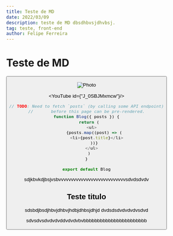 ```yaml
---
title: Teste de MD
date: 2022/03/09
description: teste de MD dbsdhbvsjdhvbsj.
tag: teste, front-end
author: Felipe Ferreira
---
```




# Teste de MD 

<Button />

<Image
  src="/images/photo2.jpg"
  alt="Photo"
  width={1125}
  height={750}
  priority
  className="next-image"
/>

<YouTube id={"J_0SBJMxmcw"}/>

```js
// TODO: Need to fetch `posts` (by calling some API endpoint)
//       before this page can be pre-rendered.
function Blog({ posts }) {
  return (
    <ul>
      {posts.map((post) => (
        <li>{post.title}</li>
      ))}
    </ul>
  )
}

export default Blog
```

sdjkbvkdjbsjvsbvvvvvvvvvvvvvvvvvvvvvvvvvvvsdvdsdvdv

## Teste titulo 

sdsbdjbsdjhbvjdhbvjhdbjdhbsjdhjd
dvdsdsdvdvdvdvsdvd

sdvsdvsdvdvdvddvdvdvbvbbbbbbbbbbbbbbbbbbbbbbb